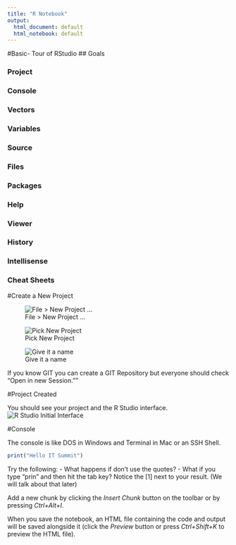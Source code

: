 ```yaml
---
title: "R Notebook"
output:
  html_document: default
  html_notebook: default
---
```


#Basic- Tour of RStudio
## Goals

### Project
### Console
### Vectors
### Variables
### Source
### Files
### Packages
### Help
### Viewer
### History
### Intellisense
### Cheat Sheets

#Create a New Project

![File > New Project ...](../../Images/NewProject1.png)

![Pick New Project](../../Images/NewProject2.png)


![Give it a name](../../Images/NewProject3.png)

If you know GIT you can create a GIT Repository but everyone should check "Open in new Session.""

#Project Created

You should see your project and the R Studio interface.
![R Studio Initial Interface](../../Images/RInterface.png)

#Console

The console is like DOS in Windows and Terminal in Mac or an SSH Shell.

```r
print("Hello IT Summit")
```
Try the following:
- What happens if don't use the quotes?
- What if you type "prin" and then hit the tab key?
Notice the [1] next to your result. (We will talk about that later)

Add a new chunk by clicking the *Insert Chunk* button on the toolbar or by pressing *Ctrl+Alt+I*.

When you save the notebook, an HTML file containing the code and output will be saved alongside it (click the *Preview* button or press *Ctrl+Shift+K* to preview the HTML file).
